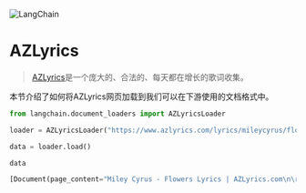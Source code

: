 

<Head>
  <script>
    {
      `(function() {
         var _hmt = _hmt || [];
(function() {
  var hm = document.createElement("script");
  hm.src = "https://hm.baidu.com/hm.js?e60fb290e204e04c5cb6f79b0ac1e697";
  var s = document.getElementsByTagName("script")[0]; 
  s.parentNode.insertBefore(hm, s);
})();
       })();`
    }
  </script>
</Head>

![LangChain](https://pica.zhimg.com/50/v2-56e8bbb52aa271012541c1fe1ceb11a2_r.gif)




# AZLyrics

> [AZLyrics](https://www.azlyrics.com/)是一个庞大的、合法的、每天都在增长的歌词收集。
 
本节介绍了如何将AZLyrics网页加载到我们可以在下游使用的文档格式中。

```python
from langchain.document_loaders import AZLyricsLoader

```

```python
loader = AZLyricsLoader("https://www.azlyrics.com/lyrics/mileycyrus/flowers")

```

```python
data = loader.load()

```

```python
data

```

```python
[Document(page_content="Miley Cyrus - Flowers Lyrics | AZLyrics.com\n\r\nWe were good, we were gold\nKinda dream that can't be sold\nWe were right till we weren't\nBuilt a home and watched it burn  I didn't wanna leave you\nI didn't wanna lie\nStarted to cry but then remembered I  I can buy myself flowers\nWrite my name in the sand\nTalk to myself for hours\nSay things you don't understand\nI can take myself dancing\nAnd I can hold my own hand\nYeah, I can love me better than you can  Can love me better\nI can love me better, baby\nCan love me better\nI can love me better, baby  Paint my nails, cherry red\nMatch the roses that you left\nNo remorse, no regret\nI forgive every word you said  I didn't wanna leave you, baby\nI didn't wanna fight\nStarted to cry but then remembered I  I can buy myself flowers\nWrite my name in the sand\nTalk to myself for hours, yeah\nSay things you don't understand\nI can take myself dancing\nAnd I can hold my own hand\nYeah, I can love me better than you can  Can love me better\nI can love me better, baby\nCan love me better\nI can love me better, baby\nCan love me better\nI can love me better, baby\nCan love me better\nI  I didn't wanna wanna leave you\nI didn't wanna fight\nStarted to cry but then remembered I  I can buy myself flowers\nWrite my name in the sand\nTalk to myself for hours (Yeah)\nSay things you don't understand\nI can take myself dancing\nAnd I can hold my own hand\nYeah, I can love me better than\nYeah, I can love me better than you can, uh  Can love me better\nI can love me better, baby\nCan love me better\nI can love me better, baby (Than you can)\nCan love me better\nI can love me better, baby\nCan love me better\nI\n", lookup_str='', metadata={'source': 'https://www.azlyrics.com/lyrics/mileycyrus/flowers'}, lookup_index=0)]

```

